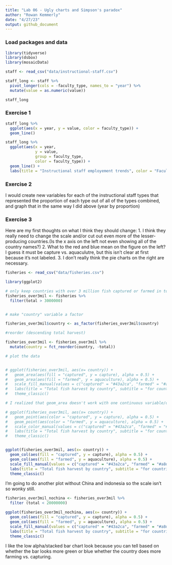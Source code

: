```yaml
---
title: "Lab 06 - Ugly charts and Simpson's paradox"
author: "Rowan Kemmerly"
date: "4/27/23"
output: github_document
---
```


### Load packages and data

```r
library(tidyverse) 
library(dsbox)
library(mosaicData) 
```

```r
staff <- read_csv("data/instructional-staff.csv")
```
```r
staff_long <- staff %>%
  pivot_longer(cols = -faculty_type, names_to = "year") %>%
  mutate(value = as.numeric(value))

staff_long
```


### Exercise 1

```r

staff_long %>%
  ggplot(aes(x = year, y = value, color = faculty_type)) +
  geom_line()

```

```r

staff_long %>%
  ggplot(aes(x = year,
             y = value,
             group = faculty_type,
             color = faculty_type)) +
  geom_line() + 
  labs(title = "Instructional staff employement trends", color = "Faculty Type", x = "Year", y = "Number of employees")
```


### Exercise 2

I would create new variables for each of the instructional staff types that represented the proportion of each type out of all of the types combined, and graph that in the same way I did above (year by proportion)

### Exercise 3

Here are my first thoughts on what I think they should change:
1. I think they really need to change the scale and/or cut out even more of the lesser-producing countries.(Is the x axis on the left not even showing all of the country names?)
2. What to the red and blue mean on the figure on the left? I guess it must be capture vs. aquaculutre, but this isn't clear at first because it's not labeled. 
3. I don't really think the pie charts on the right are necessary.

```r
fisheries <- read_csv("data/fisheries.csv")

```


```r
library(ggplot2)

# only keep countries with over 3 million fish captured or farmed in total
fisheries_over3mil <- fisheries %>% 
  filter(total > 3000000)


# make "country" variable a factor

fisheries_over3mil$country <- as_factor(fisheries_over3mil$country)

#reorder (descending total harvest)

fisheries_over3mil <- fisheries_over3mil %>% 
  mutate(country = fct_reorder(country, -total))

# plot the data


# ggplot(fisheries_over3mil, aes(x= country)) +
#   geom_area(aes(fill = "captured", y = capture), alpha = 0.5) +
#   geom_area(aes(fill = "farmed", y = aquaculture), alpha = 0.5) +
#   scale_fill_manual(values = c("captured" = "#43a2ca", "farmed" = "#a8ddb5")) +
#   labs(title = "Total fish harvest by country", subtitle = "for countries with the top 13 fishing industries in the world", fill = "Captured vs. farmed", x = "Country", y = "Number of fish captured or farmed") +
#   theme_classic()

# I realized that geom_area doesn't work with one continuous variable/one discrete variable in ggplot...so trying other plots!

# ggplot(fisheries_over3mil, aes(x= country)) +
#   geom_point(aes(color = "captured", y = capture), alpha = 0.5) +
#   geom_point(aes(color = "farmed", y = aquaculture), alpha = 0.5) +
#   scale_color_manual(values = c("captured" = "#43a2ca", "farmed" = "#a8ddb5")) +
#   labs(title = "Total fish harvest by country", subtitle = "for countries with the top 13 fishing industries in the world", color = "Captured vs. farmed", x = "Country", y = "Number of fish captured or farmed") +
#   theme_classic() 


ggplot(fisheries_over3mil, aes(x= country)) +
  geom_col(aes(fill = "captured", y = capture), alpha = 0.5) +
  geom_col(aes(fill = "farmed", y = aquaculture), alpha = 0.5) +
  scale_fill_manual(values = c("captured" = "#43a2ca", "farmed" = "#a8ddb5")) +
  labs(title = "Total fish harvest by country", subtitle = "for countries with the top 13 fishing industries in the world", fill = "Captured vs. farmed", x = "Country", y = "Number of fish captured or farmed") +
  theme_classic() 


```

I'm going to do another plot without China and indonesia so the scale isn't so wonky still.

```r

fisheries_over3mil_nochina <- fisheries_over3mil %>%
  filter (total < 20000000)

ggplot(fisheries_over3mil_nochina, aes(x= country)) +
  geom_col(aes(fill = "captured", y = capture), alpha = 0.5) +
  geom_col(aes(fill = "farmed", y = aquaculture), alpha = 0.5) +
  scale_fill_manual(values = c("captured" = "#43a2ca", "farmed" = "#a8ddb5")) +
  labs(title = "Total fish harvest by country", subtitle = "for countries with the top 11 fishing industries in the world (excluding China and Indonesia)", fill = "Captured vs. farmed", x = "Country", y = "Number of fish captured or farmed") +
  theme_classic() 


```


I like the low alpha/stacked bar chart look because you can tell based on whether the bar looks more green or blue whether the country does more farming vs. capturing. 




